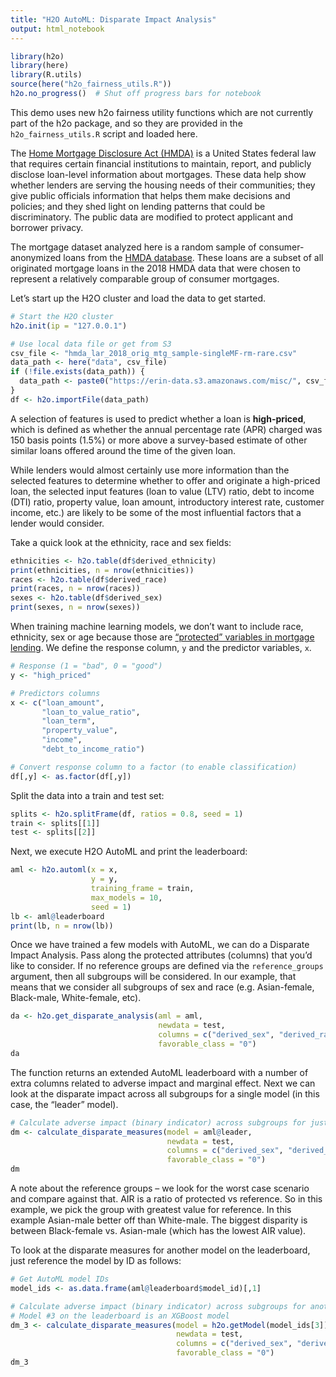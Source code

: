 ```yaml
---
title: "H2O AutoML: Disparate Impact Analysis"
output: html_notebook
---
```



```r
library(h2o)
library(here)
library(R.utils)
source(here("h2o_fairness_utils.R"))
h2o.no_progress()  # Shut off progress bars for notebook
```

This demo uses new h2o fairness utility functions which are not currently part of the h2o package, and so they are provided in the `h2o_fairness_utils.R` script and loaded here.

The [Home Mortgage Disclosure Act (HMDA)](https://en.wikipedia.org/wiki/Home_Mortgage_Disclosure_Act) is a United States federal law that requires certain financial institutions to maintain, report, and publicly disclose loan-level information about mortgages. These data help show whether lenders are serving the housing needs of their communities; they give public officials information that helps them make decisions and policies; and they shed light on lending patterns that could be discriminatory. The public data are modified to protect applicant and borrower privacy.

The mortgage dataset analyzed here is a random sample of consumer-anonymized loans from the
[HMDA database](https://www.consumerfinance.gov/data-research/hmda/). These loans are a subset of all originated mortgage loans in the 2018 HMDA data that
were chosen to represent a relatively comparable group of consumer mortgages.

Let's start up the H2O cluster and load the data to get started. 

```r
# Start the H2O cluster
h2o.init(ip = "127.0.0.1")

# Use local data file or get from S3
csv_file <- "hmda_lar_2018_orig_mtg_sample-singleMF-rm-rare.csv"
data_path <- here("data", csv_file)
if (!file.exists(data_path)) {
  data_path <- paste0("https://erin-data.s3.amazonaws.com/misc/", csv_file)
} 
df <- h2o.importFile(data_path)
```

A selection of features is used to predict whether a loan is __high-priced__, which is defined as whether the annual percentage rate (APR) charged was 150 basis points (1.5%) or more above a survey-based estimate of other similar loans offered around the time of the given loan. 

While lenders would almost certainly use more information than the selected features to determine whether to offer and originate a high-priced loan, the selected input features (loan to value (LTV) ratio, debt to income (DTI) ratio, property value, loan amount, introductory interest rate, customer income, etc.) are likely to be some of the most influential factors that a lender would consider.


Take a quick look at the ethnicity, race and sex fields:

```r
ethnicities <- h2o.table(df$derived_ethnicity)
print(ethnicities, n = nrow(ethnicities))
races <- h2o.table(df$derived_race)
print(races, n = nrow(races))
sexes <- h2o.table(df$derived_sex)
print(sexes, n = nrow(sexes))
```


When training machine learning models, we don't want to include race, ethnicity, sex or age because those are ["protected" variables in mortgage lending](https://www.consumer.ftc.gov/articles/0188-mortgage-discrimination#:~:text=Two%20federal%20laws%2C%20the%20Equal,from%20a%20public%20assistance%20program).  We define the response column, `y` and the predictor variables, `x`.

```r
# Response (1 = "bad", 0 = "good")
y <- "high_priced"

# Predictors columns
x <- c("loan_amount",
       "loan_to_value_ratio",
       "loan_term",
       "property_value",
       "income",
       "debt_to_income_ratio")

# Convert response column to a factor (to enable classification)
df[,y] <- as.factor(df[,y])
```


Split the data into a train and test set:

```r
splits <- h2o.splitFrame(df, ratios = 0.8, seed = 1)
train <- splits[[1]]
test <- splits[[2]]
```


Next, we execute H2O AutoML and print the leaderboard:

```r
aml <- h2o.automl(x = x, 
                  y = y, 
                  training_frame = train, 
                  max_models = 10, 
                  seed = 1)
lb <- aml@leaderboard
print(lb, n = nrow(lb))
```

Once we have trained a few models with AutoML, we can do a Disparate Impact Analysis.  Pass along the protected attributes (columns) that you'd like to consider.  If no reference groups are defined via the `reference_groups` argument, then all subgroups will be considered.  In our example, that means that we consider all subgroups of sex and race (e.g. Asian-female, Black-male, White-female, etc).

```r
da <- h2o.get_disparate_analysis(aml = aml, 
                                 newdata = test, 
                                 columns = c("derived_sex", "derived_race"), 
                                 favorable_class = "0")
da
```

The function returns an extended AutoML leaderboard with a number of extra columns related to adverse impact and marginal effect.  Next we can look at the disparate impact across all subgroups for a single model (in this case, the "leader" model).

```r
# Calculate adverse impact (binary indicator) across subgroups for just the leader model
dm <- calculate_disparate_measures(model = aml@leader,
                                   newdata = test,
                                   columns = c("derived_sex", "derived_race"),
                                   favorable_class = "0")
dm
```

A note about the reference groups -- we look for the worst case scenario and compare against that.  AIR is a ratio of protected vs reference. So in this example, we pick the group with greatest value for reference. In this example Asian-male better off than White-male.  The biggest disparity is between Black-female vs. Asian-male (which has the lowest AIR value).

To look at the disparate measures for another model on the leaderboard, just reference the model by ID as follows:

```r
# Get AutoML model IDs
model_ids <- as.data.frame(aml@leaderboard$model_id)[,1]

# Calculate adverse impact (binary indicator) across subgroups for another model
# Model #3 on the leaderboard is an XGBoost model
dm_3 <- calculate_disparate_measures(model = h2o.getModel(model_ids[3]),
                                     newdata = test,
                                     columns = c("derived_sex", "derived_race"),
                                     favorable_class = "0")
dm_3
```





